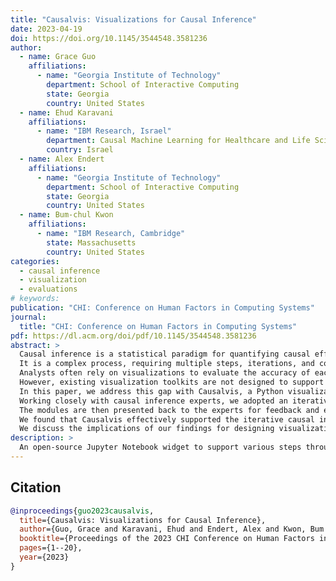 ```yaml
---
title: "Causalvis: Visualizations for Causal Inference"
date: 2023-04-19
doi: https://doi.org/10.1145/3544548.3581236
author:
  - name: Grace Guo
    affiliations:
      - name: "Georgia Institute of Technology"
        department: School of Interactive Computing
        state: Georgia
        country: United States
  - name: Ehud Karavani 
    affiliations:
      - name: "IBM Research, Israel"
        department: Causal Machine Learning for Healthcare and Life Sciences
        country: Israel
  - name: Alex Endert
    affiliations:
      - name: "Georgia Institute of Technology"
        department: School of Interactive Computing
        state: Georgia
        country: United States
  - name: Bum-chul Kwon
    affiliations: 
      - name: "IBM Research, Cambridge"
        state: Massachusetts 
        country: United States
categories:
  - causal inference
  - visualization
  - evaluations
# keywords: 
publication: "CHI: Conference on Human Factors in Computing Systems"
journal: 
  title: "CHI: Conference on Human Factors in Computing Systems"
pdf: https://dl.acm.org/doi/pdf/10.1145/3544548.3581236
abstract: >
  Causal inference is a statistical paradigm for quantifying causal effects using observational data. 
  It is a complex process, requiring multiple steps, iterations, and collaborations with domain experts. 
  Analysts often rely on visualizations to evaluate the accuracy of each step. 
  However, existing visualization toolkits are not designed to support the entire causal inference process within computational environments familiar to analysts. 
  In this paper, we address this gap with Causalvis, a Python visualization package for causal inference. 
  Working closely with causal inference experts, we adopted an iterative design process to develop four interactive visualization modules to support causal inference analysis tasks. 
  The modules are then presented back to the experts for feedback and evaluation. 
  We found that Causalvis effectively supported the iterative causal inference process. 
  We discuss the implications of our findings for designing visualizations for causal inference, particularly for tasks of communication and collaboration.
description: >
  An open-source Jupyter Notebook widget to support various steps throughout a causal inference analysis workflow.
---
```



<!-- figures -->

## Citation

``` bibtex
@inproceedings{guo2023causalvis,
  title={Causalvis: Visualizations for Causal Inference},
  author={Guo, Grace and Karavani, Ehud and Endert, Alex and Kwon, Bum Chul},
  booktitle={Proceedings of the 2023 CHI Conference on Human Factors in Computing Systems},
  pages={1--20},
  year={2023}
}
```

